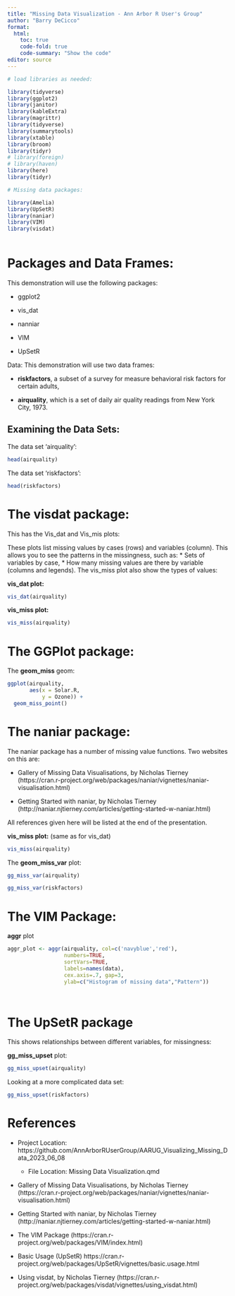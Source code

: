 ```yaml
---
title: "Missing Data Visualization - Ann Arbor R User's Group"
author: "Barry DeCicco"
format:
  html:
    toc: true
    code-fold: true
    code-summary: "Show the code"
editor: source
---
```


```r

# load libraries as needed:

library(tidyverse)
library(ggplot2)
library(janitor)
library(kableExtra)
library(magrittr)
library(tidyverse)
library(summarytools)
library(xtable)
library(broom)
library(tidyr)
# library(foreign)
# library(haven)
library(here)
library(tidyr)

# Missing data packages:

library(Amelia)
library(UpSetR)
library(naniar)
library(VIM)
library(visdat)



```

# Packages and Data Frames:

This demonstration will use the following packages:<p>

-   ggplot2<p>
-   vis_dat<p>
-   nanniar<p>
-   VIM<p>
-   UpSetR<p>


Data: This demonstration will use two data frames: <p>

-   **riskfactors**, a subset of a survey for measure behavioral risk factors for certain adults,<p>

-   **airquality**, which is a set of daily air quality readings from New York City, 1973.<p>
    <p>

## Examining the Data Sets:

The data set 'airquality':

```r

head(airquality)

```

The data set 'riskfactors':

```r

head(riskfactors)

```

# The **visdat** package:

This has the Vis_dat and Vis_mis plots:

These plots list missing values by cases (rows) and variables (column). This allows you to see the patterns in the missingness, such as: \* Sets of variables by case, \* How many missing values are there by variable (columns and legends). The vis_miss plot also show the types of values:

<p>

**vis_dat plot:**

```r

vis_dat(airquality)

```

**vis_miss plot:**

```r

vis_miss(airquality)

```


# The **GGPlot** package:

The **geom_miss** geom:

```r


ggplot(airquality, 
       aes(x = Solar.R, 
           y = Ozone)) + 
  geom_miss_point()

```

# The **naniar** package:

The naniar package has a number of missing value functions. Two websites on this are:

-   Gallery of Missing Data Visualisations, by Nicholas Tierney (https://cran.r-project.org/web/packages/naniar/vignettes/naniar-visualisation.html)

    <p>

-   Getting Started with naniar, by Nicholas Tierney (http://naniar.njtierney.com/articles/getting-started-w-naniar.html)

All references given here will be listed at the end of the presentation.

**vis_miss plot:** (same as for vis_dat)

```r

vis_miss(airquality)

```

The **geom_miss_var** plot:

```r

gg_miss_var(airquality) 

```

```r

gg_miss_var(riskfactors) 

```

# The VIM Package:

**aggr** plot

```r

aggr_plot <- aggr(airquality, col=c('navyblue','red'), 
                  numbers=TRUE, 
                  sortVars=TRUE, 
                  labels=names(data), 
                  cex.axis=.7, gap=3, 
                  ylab=c("Histogram of missing data","Pattern"))




```


# The UpSetR package

This shows relationships between different variables, for missingness:

**gg_miss_upset** plot:

```r

gg_miss_upset(airquality)


```

Looking at a more complicated data set:

```r

gg_miss_upset(riskfactors)


```

# References

-   Project Location: https://github.com/AnnArborRUserGroup/AARUG_Visualizing_Missing_Data_2023_06_08    <p>
    -   File Location: Missing Data Visualization.qmd <p>

-   Gallery of Missing Data Visualisations, by Nicholas Tierney (https://cran.r-project.org/web/packages/naniar/vignettes/naniar-visualisation.html)<p>

-   Getting Started with naniar, by Nicholas Tierney (http://naniar.njtierney.com/articles/getting-started-w-naniar.html)<p>

-   The VIM Package (https://cran.r-project.org/web/packages/VIM/index.html)<p>

-   Basic Usage (UpSetR) https://cran.r-project.org/web/packages/UpSetR/vignettes/basic.usage.html<p>

-   Using visdat, by Nicholas Tierney (https://cran.r-project.org/web/packages/visdat/vignettes/using_visdat.html)<p>


